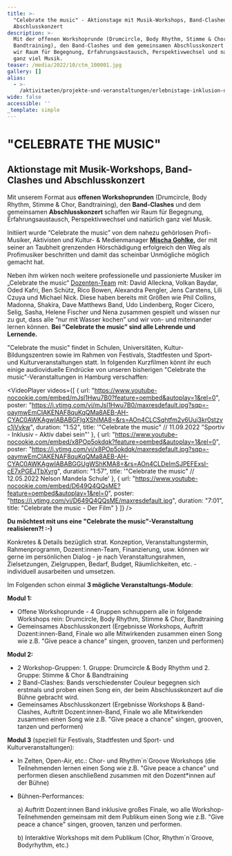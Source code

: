 ```yaml
---
title: >-
  "Celebrate the music" - Aktionstage mit Musik-Workshops, Band-Clashed und
  Abschlusskonzert
description: >-
  Mit der offenen Workshoprunde (Drumcircle, Body Rhythm, Stimme & Chor,
  Bandtraining), den Band-Clashes und dem gemeinsamen Abschlusskonzert schaffen
  wir Raum für Begegnung, Erfahrungsaustausch, Perspektivwechsel und natürlich
  ganz viel Musik.
teaser: /media/2022/10/ctm_100001.jpg
gallery: []
alias:
  - >-
    /aktivitaeten/projekte-und-veranstaltungen/erlebnistage-inklusion-durch-musik/allgemeine-infos-erlebnistage-inklusion
wide: false
accessible: ''
_template: simple
---
```


# "CELEBRATE THE MUSIC"

## Aktionstage mit Musik-Workshops, Band-Clashes und Abschlusskonzert

Mit unserem Format aus **offenen Workshoprunden** (Drumcircle, Body Rhythm, Stimme & Chor, Bandtraining), den **Band-Clashes** und dem gemeinsamen **Abschlusskonzert** schaffen wir Raum für Begegnung, Erfahrungsaustausch, Perspektivwechsel und natürlich ganz viel Musik.

Initiiert wurde “Celebrate the music” von dem nahezu gehörlosen Profi-Musiker, Aktivisten und Kultur- & Medienmanager **[Mischa Gohlke](/ueber-uns/das-team/aktionsbuero/mischa-gohlke),** der mit seiner an Taubheit grenzenden Hörschädigung erfolgreich den Weg als Profimusiker beschritten und damit das scheinbar Unmögliche möglich gemacht hat.

Neben ihm wirken noch weitere professionelle und passionierte Musiker im „Celebrate the music“ [Dozenten-Team]("www.grenzensindrelativ.de/aktivitaeten/projekte-und-veranstaltungen/celebrate-the-music/dozenten-team-workshops") mit: David Alleckna, Volkan Baydar, Oded Kafri, Ben Schütz, Rico Bowen, Alexandra Pengler, Jens Carstens, Lili Czuya und Michael Nick. Diese haben bereits mit Größen wie Phil Collins, Madonna, Shakira, Dave Matthews Band, Udo Lindenberg, Roger Cicero, Selig, Sasha, Helene Fischer und Nena zusammen gespielt und wissen nur zu gut, dass alle “nur mit Wasser kochen” und wir von- und miteinander lernen können. **Bei “Celebrate the music” sind alle Lehrende und Lernende.**

"Celebrate the music" findet in Schulen, Universitäten, Kultur- Bildungszentren sowie im Rahmen von Festivals, Stadtfesten und Sport- und Kulturveranstaltungen statt. In folgenden Kurzfilmen könnt ihr euch einige audioviduelle Eindrücke von unseren bisherigen "Celebrate the music"-Veranstaltungen in Hamburg verschaffen:

<VideoPlayer
  videos={[
    {
      url: "https://www.youtube-nocookie.com/embed/mJsl1Hwu7B0?feature=oembed&autoplay=1&rel=0",
      poster:
        "https://i.ytimg.com/vi/mJsl1Hwu7B0/maxresdefault.jpg?sqp=-oaymwEmCIAKENAF8quKqQMa8AEB-AH-CYAC0AWKAgwIABABGFIgXShlMA8=&rs=AOn4CLCSqhtfm2y6Uui3kr0stzvc1jVvkw",
      duration: "1:52",
      title:
        '"Celebrate the music" // 11.09.2022 "Sportiv - Inklusiv - Aktiv dabei sein"'
    },
    {
      url: "https://www.youtube-nocookie.com/embed/x8POp5okdqk?feature=oembed&autoplay=1&rel=0",
      poster:
        "https://i.ytimg.com/vi/x8POp5okdqk/maxresdefault.jpg?sqp=-oaymwEmCIAKENAF8quKqQMa8AEB-AH-CYAC0AWKAgwIABABGGUgWShKMA8=&rs=AOn4CLDelmSJPEFExsI-cE7xPGEJTbXyrg",
      duration: "1:57",
      title: '"Celebrate the music" // 12.05.2022 Nelson Mandela Schule'
    },
    {
      url: "https://www.youtube-nocookie.com/embed/D649Q4QQsME?feature=oembed&autoplay=1&rel=0",
      poster: "https://i.ytimg.com/vi/D649Q4QQsME/maxresdefault.jpg",
      duration: "7:01",
      title: "Celebrate the music - Der Film"
    }
  ]}
/>

**Du möchtest mit uns eine "Celebrate the music"-Veranstaltung realisieren?! :-)**

Konkretes & Details bezüglich strat. Konzeption, Veranstaltungstermin, Rahmenprogramm, Dozent\:innen-Team, Finanzierung, usw. können wir gerne im persönlichen Dialog - je nach Veranstaltungsrahmen, Zielsetzungen, Zielgruppen, Bedarf, Budget, Räumlichkeiten, etc. - individuell ausarbeiten und umsetzen.

Im Folgenden schon einmal **3 mögliche Veranstaltungs-Module**:

**Modul 1:**

* Offene Workshoprunde - 4 Gruppen schnuppern alle in folgende Workshops rein: Drumcircle, Body Rhythm, Stimme & Chor, Bandtraining
* Gemeinsames Abschlusskonzert (Ergebnisse Workshops, Auftritt Dozent\:innen-Band, Finale wo alle Mitwirkenden zusammen einen Song wie z.B. "Give peace a chance" singen, grooven, tanzen und performen)

**Modul 2:**

* 2 Workshop-Gruppen: 1. Gruppe: Drumcircle & Body Rhythm und 2. Gruppe: Stimme & Chor & Bandtraining
* 2 Band-Clashes: Bands verschiedenster Couleur begegnen sich erstmals und proben einen Song ein, der beim Abschlusskonzert auf die Bühne gebracht wird.
* Gemeinsames Abschlusskonzert (Ergebnisse Workshops & Band-Clashes, Auftritt Dozent\:innen-Band, Finale wo alle Mitwirkenden zusammen einen Song wie z.B. "Give peace a chance" singen, grooven, tanzen und performen)

**Modul 3** (speziell für Festivals, Stadtfesten und Sport- und Kulturveranstaltungen):

* In Zelten, Open-Air, etc.: Chor- und Rhythm´n´Groove Workshops (die Teilnehmenden lernen einen Song wie z.B. "Give peace a chance" und performen diesen anschließend zusammen mit den Dozent\*innen auf der Bühne)
* Bühnen-Performances:

  a) Auftritt Dozent\:innen Band inklusive großes Finale, wo alle Workshop-Teilnehmenden gemeinsam mit dem Publikum einen Song wie z.B. "Give peace a chance" singen, grooven, tanzen und performen.

  b) Interaktive Workshops mit dem Publikum (Chor, Rhythm´n´Groove, Bodyrhythm, etc.)
